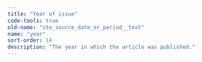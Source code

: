 ```yaml
---
title: "Year of issue"
code-tools: true
old-name: "sto_source_date_or_period__text"
name: "year"
sort-order: 14
description: "The year in which the article was published."
---
```

